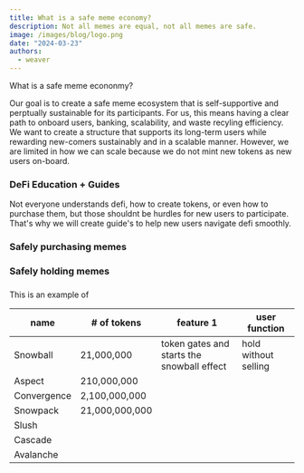 ```yaml
---
title: What is a safe meme economy?
description: Not all memes are equal, not all memes are safe.
image: /images/blog/logo.png
date: "2024-03-23"
authors:
  - weaver
---
```


<Callout>What is a safe meme econonmy?</Callout>

Our goal is to create a safe meme ecosystem that is self-supportive and perptually sustainable for its participants.
For us, this means having a clear path to onboard users, banking, scalability, and waste recyling efficiency.
We want to create a structure that supports its long-term users while rewarding new-comers sustainably and in
a scalable manner. However, we are limited in how we can scale because we do not mint new tokens as new users on-board.

### DeFi Education + Guides

Not everyone understands defi, how to create tokens, or even how to purchase them, but those shouldnt be hurdles for new
users to participate. That's why we will create guide's to help new users navigate defi smoothly.

### Safely purchasing memes

### Safely holding memes

###

This is an example of

| name        | # of tokens    | feature 1                                  | user function        |
| ----------- | -------------- | ------------------------------------------ | -------------------- |
| Snowball    | 21,000,000     | token gates and starts the snowball effect | hold without selling |
| Aspect      | 210,000,000    |                                            |                      |
| Convergence | 2,100,000,000  |                                            |                      |
| Snowpack    | 21,000,000,000 |                                            |                      |
| Slush       |                |                                            |                      |
| Cascade     |                |                                            |                      |
| Avalanche   |                |                                            |                      |
